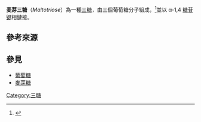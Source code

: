 {{Chembox
| verifiedrevid = 400294503
| ImageFile = Maltotriose.svg
| ImageSize =
| ImageName = 麦芽三糖的分子結構
| IUPACName =
| OtherNames = D-麦芽三糖<br/>麥芽三糖<br/>D-(+)-麦芽三糖,水合物<br/>麦芽三糖水合物<br/><ref name="ChemicalBook" />
| Section1 = {{Chembox Identifiers
| CASNo = 1109-28-0
| CASNo_Ref = {{cascite|correct|CAS}}
|  InChI  =  1/C18H32O16/c19-1-4-7(22)8(23)12(27)17(31-4)34-15-6(3-21)32-18(13(28)10(15)25)33-14-5(2-20)30-16(29)11(26)9(14)24/h4-29H,1-3H2/t4-,5-,6-,7-,8+,9-,10-,11-,12-,13-,14-,15-,16u,17-,18-/m1/s1
|  InChIKey  =  FYGDTMLNYKFZSV-LALNNVAPBU
|  StdInChI_Ref  = {{stdinchicite|correct|chemspider}}|  StdInChI  =  1S/C18H32O16/c19-1-4-7(22)8(23)12(27)17(31-4)34-15-6(3-21)32-18(13(28)10(15)25)33-14-5(2-20)30-16(29)11(26)9(14)24/h4-29H,1-3H2/t4-,5-,6-,7-,8+,9-,10-,11-,12-,13-,14-,15-,16?,17-,18-/m1/s1
|  StdInChIKey_Ref  = {{stdinchicite|correct|chemspider}}|  StdInChIKey  =  FYGDTMLNYKFZSV-DZOUCCHMSA-N
|  PubChem  =  192826
|  ChemSpiderID_Ref  = {{chemspidercite|correct|chemspider}}|  ChemSpiderID = 17216092
|  SMILES  =  O[C@@H]3[C@@H](O)[C@H](O)[C@@H](CO)O[C@@H]3O[C@@H]2[C@@H](CO)O[C@H](O[C@H]1[C@H](O)[C@@H](O)C(O)O[C@@H]1CO)[C@H](O)[C@H]2O
|  ChEBI_Ref  = {{ebicite|correct|EBI}}|  ChEBI  =  15444
}}
| Section2 = {{Chembox Properties
| Formula = C<sub>18</sub>H<sub>32</sub>O<sub>16</sub>
| MolarMass = 504.437 <ref name="ChemBK">{{zh-cn}}[http://www.chembk.com/cn/chem/麦芽三糖 化工百科 麦芽三糖]</ref>
| Appearance =
| Density =
| MeltingPt = 132-135 °C<ref name="ChemicalBook">{{zh-cn}}[http://www.chemicalbook.com/ProductChemicalPropertiesCB5386220.htm ChemicalBook 麦芽三糖]</ref>
| BoilingPtC = 865.2
| Solubility = }}
| Section3 = {{Chembox Hazards
| MainHazards =
| FlashPt =
| Autoignition = }}
}}
'''麦芽三糖'''（''Maltotriose''）為一種[[三糖|三糖]]，由三個葡萄糖分子組成，<ref>{{Cite web |url=http://www.taiwannews.com.tw/static/admilk/news/960607/index_ch.html |title=寡糖的定義與特性 |accessdate=2011-06-25 |archive-date=2011-09-02 |archive-url=https://web.archive.org/web/20110902224310/http://www.taiwannews.com.tw/static/admilk/news/960607/index_ch.html |dead-url=no }}</ref>並以 α-1,4 [[糖苷键|糖苷键]]相鏈接。

== 參考來源 ==
{{Reflist|}}

== 參見 ==

* [[葡萄糖|葡萄糖]]
* [[麥芽糖|麥芽糖]]

{{化學小作品}}
{{糖类}}

[[Category:三糖|Category:三糖]]